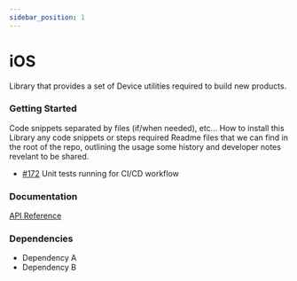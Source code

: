 ```yaml
---
sidebar_position: 1
---
```




# iOS
Library that provides a set of Device utilities required to build new products.

### Getting Started
<Tabs>
<TabItem value="example" label="Example" default>
  Code snippets separated by files (if/when needed), etc...
</TabItem>
<TabItem value="installing" label="Installing">
  How to install this Library any code snippets or steps required
</TabItem>
<TabItem value="readme" label="Readme" default>
  Readme files that we can find in the root of the repo, outlining the usage some history and developer notes revelant to be shared.
</TabItem>
<TabItem value="changelog" label="Changelog">

  - [#172](https://github.com/huma-engineering/huma-web-sdk/pull/172) Unit tests running for CI/CD workflow
  
</TabItem>
</Tabs>

 ### Documentation
[API Reference](https://github.com/huma-engineering/huma-web-sdk/releases)

 ### Dependencies
- Dependency A
- Dependency B